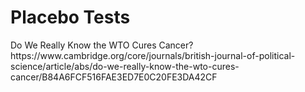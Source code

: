 # Placebo Tests {.unnumbered}


Do We Really Know the WTO Cures Cancer?
https://www.cambridge.org/core/journals/british-journal-of-political-science/article/abs/do-we-really-know-the-wto-cures-cancer/B84A6FCF516FAE3ED7E0C20FE3DA42CF

